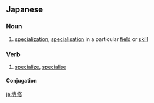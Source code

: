 {{also|專修}}
==Japanese==
{{ja-kanjitab|せん|しゅう|yomi=on}}

===Noun===
{{ja-noun|せんしゅう}}

# [[specialization]], [[specialisation]] in a particular [[field]] or [[skill]]

===Verb===
{{ja-verb-suru|せんしゅう}}

# [[specialize]], [[specialise]]

====Conjugation====
{{ja-suru|せんしゅう}}

[[ja:専修]]